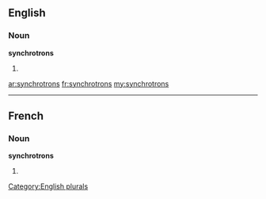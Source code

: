 ==English==

===Noun===
'''synchrotrons'''

# {{plural of|[[synchrotron]]}}

[[Category:English plurals]]

[[ar:synchrotrons]]
[[fr:synchrotrons]]
[[my:synchrotrons]]

----
==French==

===Noun===
'''synchrotrons''' {{m}}

# {{plural of|[[synchrotron]]|lang=fr}}
{{rfc-auto}}